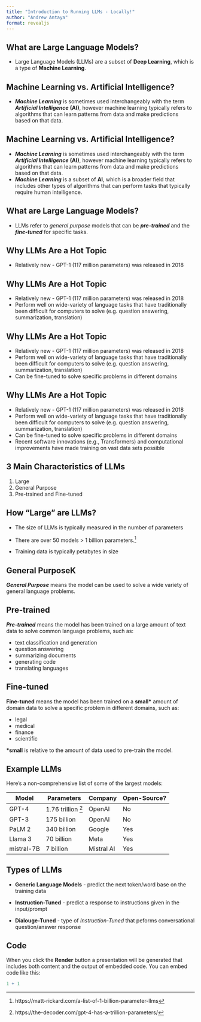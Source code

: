```yaml
---
title: "Introduction to Running LLMs - Locally!"
author: "Andrew Antaya"
format: revealjs
---
```


## What are Large Language Models?

- Large Language Models (LLMs) are a subset of **Deep Learning**,
  which is a type of **Machine Learning**.

## Machine Learning vs. Artificial Intelligence?

-   ***Machine Learning*** is sometimes used interchangeably with the term
    ***Artificial Intelligence*** **(AI)**, however machine learning typically
    refers to algorithms that can learn patterns from data and make
    predictions based on that data.
    
## Machine Learning vs. Artificial Intelligence?

-   ***Machine Learning*** is sometimes used interchangeably with the term
    ***Artificial Intelligence*** **(AI)**, however machine learning typically
    refers to algorithms that can learn patterns from data and make
    predictions based on that data.
-   ***Machine Learning*** is a subset of **AI**, which is a broader field
    that includes other types of algorithms that can perform tasks that
    typically require human intelligence.

## What are Large Language Models?

- LLMs refer to *general purpose* models that can be ***pre-trained***
  and the ***fine-tuned*** for specific tasks.

## Why LLMs Are a Hot Topic

-   Relatively new - GPT-1 (117 million parameters) was released in 2018 

## Why LLMs Are a Hot Topic

-   Relatively new - GPT-1 (117 million parameters) was released in 2018 
-   Perform well on wide-variety of language tasks that have traditionally been difficult for computers to solve (e.g. question answering, summarization, translation)

## Why LLMs Are a Hot Topic

-   Relatively new - GPT-1 (117 million parameters) was released in 2018 
-   Perform well on wide-variety of language tasks that have traditionally been difficult for computers to solve (e.g. question answering, summarization, translation)
-   Can be fine-tuned to solve specific problems in different domains

## Why LLMs Are a Hot Topic

-   Relatively new - GPT-1 (117 million parameters) was released in 2018 
-   Perform well on wide-variety of language tasks that have traditionally been difficult for computers to solve (e.g. question answering, summarization, translation)
-   Can be fine-tuned to solve specific problems in different domains
-   Recent software innovations (e.g., Transformers) and computational improvements have made training on vast data sets possible

## 3 Main Characteristics of LLMs

1.  Large
2.  General Purpose
3.  Pre-trained and Fine-tuned

## How "Large" are LLMs?

-   The size of LLMs is typically measured in the number of parameters

-   There are over 50 models \> 1 billion parameters.[^1]

-   Training data is typically petabytes in size

## General PurposeK

***General Purpose*** means the model can be used to solve a wide
variety of general language problems.

## Pre-trained

***Pre-trained*** means the model has been trained on a large amount of
text data to solve common language problems, such as:

-   text classification and generation
-   question answering
-   summarizing documents
-   generating code
-   translating languages

## Fine-tuned

**Fine-tuned** means the model has been trained on a **small\*** amount
of domain data to solve a specific problem in different domains, such
as:

-   legal
-   medical
-   finance
-   scientific

**\*small** is relative to the amount of data used to pre-train the
model.

## Example LLMs

Here's a non-comprehensive list of some of the largest models:

| Model      | Parameters         | Company    | Open-Source? |
|------------|--------------------|------------|--------------|
| GPT-4      | 1.76 trillion [^2] | OpenAI     | No           |
| GPT-3      | 175 billion        | OpenAI     | No           |
| PaLM 2     | 340 billion        | Google     | Yes          |
| Llama 3    | 70 billion         | Meta       | Yes          |
| mistral-7B | 7 billion          | Mistral AI | Yes          |

## Types of LLMs

-   **Generic Language Models** - predict the next token/word base on
    the training data

-   **Instruction-Tuned** - predict a response to instructions given in
    the input/prompt

-   **Dialouge-Tuned** - type of *Instruction-Tuned* that peforms
    conversational question/answer response

## 

## Code

When you click the **Render** button a presentation will be generated
that includes both content and the output of embedded code. You can
embed code like this:

```r
1 + 1
```

[^1]: https://matt-rickard.com/a-list-of-1-billion-parameter-llms

[^2]: https://the-decoder.com/gpt-4-has-a-trillion-parameters/
